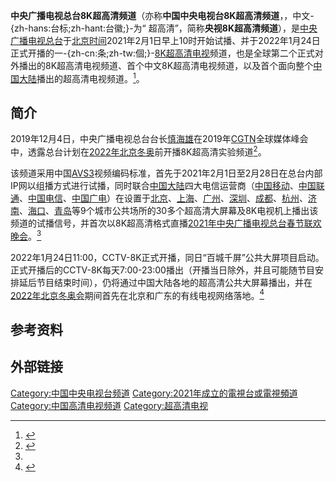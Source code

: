 {{not|CCTV-8|CCTV-4K}}
{{pp-vandalism|expiry=2023-01-26T23:15:36+00:00|small=yes}}
{{电视频道信息框
| 頻道名稱         = 中央广播电视总台8K超高清频道<br/>{{lang|la|CCTV-8K}} 超高清
| 所屬國家         = {{CHNML}}
| 總部所在         = {{CHN}}[[北京市|北京市]][[海淀区|海淀区]][[复兴路_(北京)|复兴路]]11号 <br /><small>（[[中央广播电视总台总部大楼|中央广播电视总台总部大楼]]）</small>
| 播放地區         = {{CHNML}}
| 視頻格式         = [[超高畫質電視|8K超高清]]（[[超高畫質電視|4320P]] [[縱橫比_(圖像)|16:9]]）
| 频道语言          = [[汉语普通话|汉语普通话]]
| 声音格式         = [[杜比数字|AC-3]] 5.1环绕声
| 试播日期          = 2021年2月1日
| 开播日期          = 2022年1月24日
| 停播日期         = 
| 電視網           = [[中国中央电视台|中国中央电视台]]
| 擁有者           = [[中央广播电视总台|中央广播电视总台]]
}}
'''中央广播电视总台8K超高清频道'''（亦称'''中国中央电视台8K超高清频道'''，{{lang-en|'''CCTV-8K UHD'''}}，中文-{zh-hans:台标;zh-hant:台徽;}-为“{{lang|la|CCTV-8K}} 超高清”，简称'''央视8K超高清频道'''），是[[中央广播电视总台|中央广播电视总台]]于[[北京时间|北京时间]]2021年2月1日早上10时开始试播、并于2022年1月24日正式开播的一-{zh-cn:条;zh-tw:個;}-[[8K|8K]][[超高画质电视|超高清电视]]频道，也是全球第二个正式对外播出的8K超高清电视频道、首个中文8K超高清电视频道，以及首个面向整个[[中国大陆|中国大陆]]播出的超高清电视频道。<ref name=开播>{{cite web|title=中央广播电视总台8K超高清频道试验开播|url=https://news.cctv.com/2021/02/01/ARTIJtRKES2wNZKNG9MT5Ic9210201.shtml|website=央视网|date=2021-02-01|accessdate=2021-02-10|archive-date=2021-02-10|archive-url=https://web.archive.org/web/20210210081046/https://news.cctv.com/2021/02/01/ARTIJtRKES2wNZKNG9MT5Ic9210201.shtml|dead-url=no}}</ref>。

==简介==
2019年12月4日，中央广播电视总台台长[[慎海雄|慎海雄]]在2019年[[中国环球电视网|CGTN]]全球媒体峰会中，透露总台计划在[[2022年冬季奥林匹克运动会|2022年北京冬奥]]前开播8K超高清实验频道<ref>{{cite web|url=http://finance.qianlong.com/2019/1204/3458621.shtml|title=慎海雄：5G普及使4K以上超高清视频有条件进移动市场|publisher=千龙网|date=2019-12-04|accessdate=2021-02-13|archive-date=2020-10-06|archive-url=https://web.archive.org/web/20201006132704/http://finance.qianlong.com/2019/1204/3458621.shtml|dead-url=no}}</ref>。

该频道采用中国[[AVS|AVS3]]视频编码标准，首先于2021年2月1日至2月28日在总台内部IP网以组播方式进行试播，同时联合[[中国大陆|中国大陆]]四大电信运营商（[[中国移动|中国移动]]、[[中国联通|中国联通]]、[[中国电信|中国电信]]、[[中国广电|中国广电]]）在设置于[[北京|北京]]、[[上海|上海]]、[[广州|广州]]、[[深圳|深圳]]、[[成都|成都]]、[[杭州|杭州]]、[[济南|济南]]、[[海口|海口]]、[[青岛|青岛]]等9个城市公共场所的30多个超高清大屏幕及8K电视机上播出该频道的试播信号，并首次以8K超高清格式直播[[2021年中央广播电视总台春节联欢晚会|2021年中央广播电视总台春节联欢晚会]]。<ref name=开播/>

2022年1月24日11:00，CCTV-8K正式开播，同日“百城千屏”公共大屏项目启动。正式开播后的CCTV-8K每天7:00-23:00播出（开播当日除外，并且可能随节目安排延后节目结束时间），仍将通过中国大陆各地的超高清公共大屏幕播出，并在[[2022年北京冬奥会|2022年北京冬奥会]]期间首先在北京和广东的有线电视网络落地。<ref>{{cite news |title=8K看奥运！中央广播电视总台CCTV-8K超高清频道开播 |url=http://news.cctv.com/2022/01/24/ARTIfRs3gQWIVS35ectjLagt220124.shtml |accessdate=2022-01-24 |publisher=央视网}}</ref>

==参考资料==
{{reflist}}

== 外部链接 ==
{{中国中央电视台}}

[[Category:中国中央电视台频道|Category:中国中央电视台频道]]
[[Category:2021年成立的電視台或電視頻道|Category:2021年成立的電視台或電視頻道]]
[[Category:中国高清电视频道|Category:中国高清电视频道]]
[[Category:超高清电视|Category:超高清电视]]